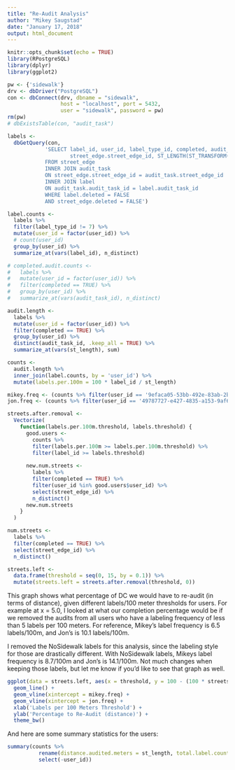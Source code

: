 ```yaml
---
title: "Re-Audit Analysis"
author: "Mikey Saugstad"
date: "January 17, 2018"
output: html_document
---
```


```r
knitr::opts_chunk$set(echo = TRUE)
library(RPostgreSQL)
library(dplyr)
library(ggplot2)
```

```r
pw <- {'sidewalk'}
drv <- dbDriver("PostgreSQL")
con <- dbConnect(drv, dbname = "sidewalk",
                 host = "localhost", port = 5432,
                 user = "sidewalk", password = pw)
rm(pw)
# dbExistsTable(con, "audit_task")
```


```r
labels <-
  dbGetQuery(con,
            'SELECT label_id, user_id, label_type_id, completed, audit_task.audit_task_id,
                    street_edge.street_edge_id, ST_LENGTH(ST_TRANSFORM(geom,26918))
            FROM street_edge
            INNER JOIN audit_task
            ON street_edge.street_edge_id = audit_task.street_edge_id
            INNER JOIN label 
            ON audit_task.audit_task_id = label.audit_task_id
            WHERE label.deleted = FALSE
            AND street_edge.deleted = FALSE')
```

```r
label.counts <-
  labels %>%
  filter(label_type_id != 7) %>%
  mutate(user_id = factor(user_id)) %>%
  # count(user_id)
  group_by(user_id) %>%
  summarize_at(vars(label_id), n_distinct)

# completed.audit.counts <-
#   labels %>%
#   mutate(user_id = factor(user_id)) %>%
#   filter(completed == TRUE) %>%
#   group_by(user_id) %>%
#   summarize_at(vars(audit_task_id), n_distinct)

audit.length <-
  labels %>%
  mutate(user_id = factor(user_id)) %>%
  filter(completed == TRUE) %>%
  group_by(user_id) %>%
  distinct(audit_task_id, .keep_all = TRUE) %>%
  summarize_at(vars(st_length), sum)

counts <-
  audit.length %>%
  inner_join(label.counts, by = 'user_id') %>%
  mutate(labels.per.100m = 100 * label_id / st_length)

mikey.freq <- (counts %>% filter(user_id == '9efaca05-53bb-492e-83ab-2b47219ee863'))$labels.per.100m
jon.freq <- (counts %>% filter(user_id == '49787727-e427-4835-a153-9af6a83d1ed1'))$labels.per.100m

streets.after.removal <-
  Vectorize(
    function(labels.per.100m.threshold, labels.threshold) {
      good.users <-
        counts %>%
        filter(labels.per.100m >= labels.per.100m.threshold) %>%
        filter(label_id >= labels.threshold)
      
      new.num.streets <-
        labels %>%
        filter(completed == TRUE) %>%
        filter(user_id %in% good.users$user_id) %>%
        select(street_edge_id) %>%
        n_distinct()
      new.num.streets
    }
  )

num.streets <-
  labels %>%
  filter(completed == TRUE) %>%
  select(street_edge_id) %>%
  n_distinct()

streets.left <-
  data.frame(threshold = seq(0, 15, by = 0.1)) %>%
  mutate(streets.left = streets.after.removal(threshold, 0))
```

This graph shows what percentage of DC we would have to re-audit (in terms of distance), given different labels/100 meter thresholds for users. For example at x = 5.0, I looked at what our completion percentage would be if we removed the audits from all users who have a labeling frequency of less than 5 labels per 100 meters. For reference, Mikey's label frequency is 6.5 labels/100m, and Jon's is 10.1 labels/100m.

I removed the NoSidewalk labels for this analysis, since the labeling style for those are drastically different. With NoSidewalk labels, Mikeys label frequency is 8.7/100m and Jon's is 14.1/100m. Not much changes when keeping those labels, but let me know if you'd like to see that graph as well.
```r
ggplot(data = streets.left, aes(x = threshold, y = 100 - (100 * streets.left / num.streets))) +
  geom_line() +
  geom_vline(xintercept = mikey.freq) +
  geom_vline(xintercept = jon.freq) +
  xlab('Labels per 100 Meters Threshold') +
  ylab('Percentage to Re-Audit (distance)') +
  theme_bw()
```

And here are some summary statistics for the users:
```r
summary(counts %>%
          rename(distance.audited.meters = st_length, total.label.count = label_id) %>%
          select(-user_id))
```

